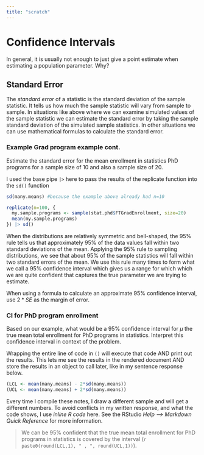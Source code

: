 ```yaml
---
title: "scratch"
---
```



# Confidence Intervals

In general, it is usually not enough to just give a point estimate when estimating a population parameter. Why?


## Standard Error

The _standard error_ of a statistic is the standard deviation of the sample statistic. It tells us how much the sample statistic will vary from sample to sample. In situations like above where we can examine simulated values of the sample statistic we can estimate the standard error by taking the sample standard deviation of the simulated sample statistics. In other situations we can use mathematical formulas to calculate the standard error.

:::{.callout-tip icon=true}
### Example Grad program example cont. 
Estimate the standard error for the mean enrollment in statistics PhD programs for a sample size of 10 and also a sample size of 20. 
:::

[I used the base pipe `|>` here to pass the results of the replicate function into the `sd()` function]{.aside}

```r
sd(many.means) #because the example above already had n=10

replicate(n=100, {
  my.sample.programs <- sample(stat.phd$FTGradEnrollment, size=20)
  mean(my.sample.programs)
}) |> sd()
```


When the distributions are relatively symmetric and bell-shaped, the 95% rule tells us that approximately 95% of the data values fall within two standard deviations of the mean. Applying the 95% rule to sampling distributions, we see that about 95% of the sample statistics will fall within two standard errors of the mean. We use this rule many times to form what we call a 95% confidence interval which gives us a range for which which we are quite confident that captures the true parameter we are trying to estimate.

When using a formula to calculate an approximate 95% confidence interval, use $2*SE$ as the margin of error. 

:::{.callout-tip icon=true}
### CI for PhD program enrollment
Based on our example, what would be a 95% confidence interval for $\mu$ the true mean total enrollment for PhD programs in statistics.
Interpret this confidence interval in context of the problem.
:::

[Wrapping the entire line of code in `()` will execute that code AND print out the results. This lets me see the results in the rendered document AND store the results in an object to call later, like in my sentence response below. ]{.aside}

```r
(LCL <- mean(many.means) - 2*sd(many.means))
(UCL <- mean(many.means) + 2*sd(many.means))
```

[Every time I compile these notes, I draw a different sample and will get a different numbers. To avoid conflicts in my written response, and what the code shows, I use _inline R code_ here. See the RStudio _Help --> Markdown Quick Reference_ for more information.]{.aside}

> We can be 95% confident that the true mean total enrollment for PhD programs in statistics is covered by the interval (`r paste0(round(LCL,1), " , ", round(UCL,1))`). 

